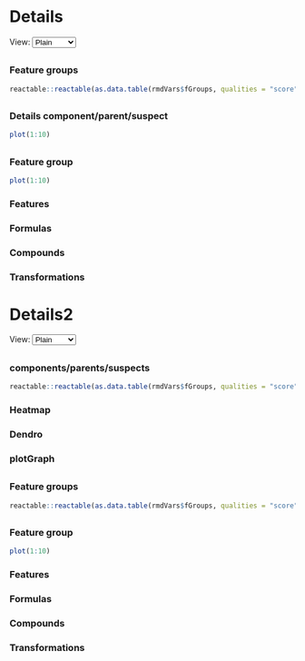 Details {data-orientation=rows}
===

<label for="view-select">View:</label>
<select name="view" id="view-select">
    <option value="plain">Plain</option>
    <option value="suspects">Suspects</option>
</select>

## { data-height=150 }

### Feature groups { data-width=200 }

```r
reactable::reactable(as.data.table(rmdVars$fGroups, qualities = "score", average = TRUE))
```

##
### Details component/parent/suspect { data-width=100 }

```r
plot(1:10)
```

## { data-height=200, .tabset }

### Feature group

```r
plot(1:10)
```

### Features

### Formulas

### Compounds

### Transformations


Details2 {data-orientation=columns}
===

<label for="view-select">View:</label>
<select name="view" id="view-select">
    <option value="plain">Plain</option>
    <option value="suspects">Suspects</option>
</select>

## { data-width=150, .tabset }

### components/parents/suspects

```r
reactable::reactable(as.data.table(rmdVars$fGroups, qualities = "score", average = TRUE))
```

### Heatmap

### Dendro

### plotGraph

## { data-width=250 }

### Feature groups

```r
reactable::reactable(as.data.table(rmdVars$fGroups, qualities = "score", average = TRUE))
```


## { data-width=200, .tabset }

### Feature group

```r
plot(1:10)
```

### Features

### Formulas

### Compounds

### Transformations
